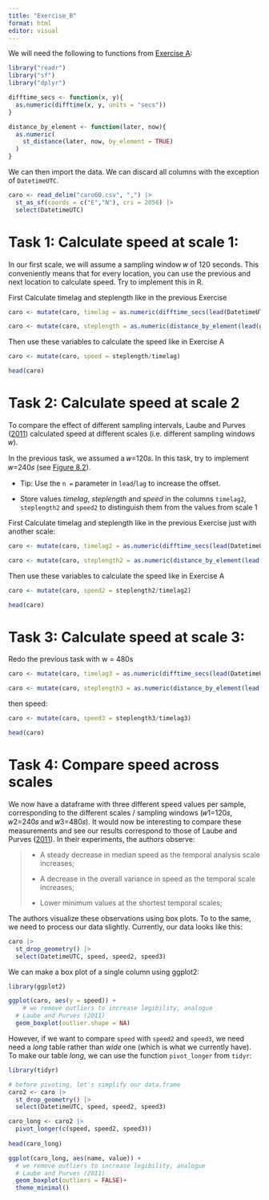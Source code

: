 ```yaml
---
title: "Exercise_B"
format: html
editor: visual
---
```


We will need the following to functions from [Exercise A](https://computationalmovementanalysis.github.io/FS24/Week2/3_exercise_a.html):

```r
library("readr")
library("sf")
library("dplyr")

difftime_secs <- function(x, y){
  as.numeric(difftime(x, y, units = "secs"))
}

distance_by_element <- function(later, now){
  as.numeric(
    st_distance(later, now, by_element = TRUE)
  )
}
```

We can then import the data. We can discard all columns with the exception of `DatetimeUTC`.

```r
caro <- read_delim("caro60.csv", ",") |>
  st_as_sf(coords = c("E","N"), crs = 2056) |> 
  select(DatetimeUTC)
```

# Task 1: Calculate speed at scale 1:

In our first scale, we will assume a sampling window 𝑤 of 120 seconds. This conveniently means that for every location, you can use the previous and next location to calculate speed. Try to implement this in R.

First Calculate timelag and steplength like in the previous Exercise

```r
caro <- mutate(caro, timelag = as.numeric(difftime_secs(lead(DatetimeUTC, n=1), lag(DatetimeUTC, n=1))))

caro <- mutate(caro, steplength = as.numeric(distance_by_element(lead(geometry, n=1), lag(geometry, n=1))))

```

Then use these variables to calculate the speed like in Exercise A

```r
caro <- mutate(caro, speed = steplength/timelag)

head(caro)
```

# Task 2: Calculate speed at scale 2

To compare the effect of different sampling intervals, Laube and Purves ([2011](https://computationalmovementanalysis.github.io/FS24/90_references.html#ref-laube2011)) calculated speed at different scales (i.e. different sampling windows 𝑤).

In the previous task, we assumed a 𝑤=120𝑠. In this task, try to implement 𝑤=240𝑠 (see [Figure 8.2](https://computationalmovementanalysis.github.io/FS24/Week2/3_exercise_b.html#fig-laube2011b)).

-   Tip: Use the `n =` parameter in `lead`/`lag` to increase the offset.

-   Store values *timelag*, *steplength* and *speed* in the columns `timelag2`, `steplength2` and `speed2` to distinguish them from the values from scale 1

First Calculate timelag and steplength like in the previous Exercise just with another scale:

```r
caro <- mutate(caro, timelag2 = as.numeric(difftime_secs(lead(DatetimeUTC, n=2), lag(DatetimeUTC, n=2))))

caro <- mutate(caro, steplength2 = as.numeric(distance_by_element(lead(geometry, n=2), lag(geometry, n=2))))
```

Then use these variables to calculate the speed like in Exercise A

```r
caro <- mutate(caro, speed2 = steplength2/timelag2)

head(caro)
```

# Task 3: Calculate speed at scale 3:

Redo the previous task with w = 480s

```r
caro <- mutate(caro, timelag3 = as.numeric(difftime_secs(lead(DatetimeUTC, n=4), lag(DatetimeUTC, n=4))))

caro <- mutate(caro, steplength3 = as.numeric(distance_by_element(lead(geometry, n=4), lag(geometry, n=4))))
```

then speed:

```r
caro <- mutate(caro, speed3 = steplength3/timelag3)

head(caro)
```

# **Task 4: Compare speed across scales**

We now have a dataframe with three different speed values per sample, corresponding to the different scales / sampling windows (𝑤1=120𝑠, 𝑤2=240𝑠 and 𝑤3=480𝑠). It would now be interesting to compare these measurements and see our results correspond to those of Laube and Purves ([2011](https://computationalmovementanalysis.github.io/FS24/90_references.html#ref-laube2011)). In their experiments, the authors observe:

> -   A steady decrease in median speed as the temporal analysis scale increases;
>
> -   A decrease in the overall variance in speed as the temporal scale increases;
>
> -   Lower minimum values at the shortest temporal scales;

The authors visualize these observations using box plots. To to the same, we need to process our data slightly. Currently, our data looks like this:

```r
caro |> 
  st_drop_geometry() |> 
  select(DatetimeUTC, speed, speed2, speed3)
```

We can make a box plot of a single column using ggplot2:

```r
library(ggplot2)

ggplot(caro, aes(y = speed)) + 
    # we remove outliers to increase legibility, analogue
  # Laube and Purves (2011)
  geom_boxplot(outlier.shape = NA)
```

However, if we want to compare `speed` with `speed2` and `speed3`, we need need a *long* table rather than *wide* one (which is what we currently have). To make our table *long*, we can use the function `pivot_longer` from `tidyr`:

```r
library(tidyr)

# before pivoting, let's simplify our data.frame
caro2 <- caro |> 
  st_drop_geometry() |> 
  select(DatetimeUTC, speed, speed2, speed3)

caro_long <- caro2 |> 
  pivot_longer(c(speed, speed2, speed3))
  
head(caro_long)
```

```r
ggplot(caro_long, aes(name, value)) +
  # we remove outliers to increase legibility, analogue
  # Laube and Purves (2011)
  geom_boxplot(outliers = FALSE)+
  theme_minimal()
 
```
